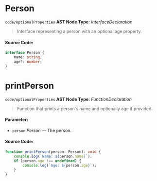 
<Meta title="code/optionalProperties" />

# Person

`code/optionalProperties`
**AST Node Type:** *InterfaceDeclaration*

> Interface representing a person with an optional age property.

#### Source Code:

```ts
interface Person {
    name: string;
    age?: number;
}

```

# printPerson

`code/optionalProperties`
**AST Node Type:** *FunctionDeclaration*

> Function that prints a person's name and optionally age if provided.

#### Parameter:

- `person` *Person* — The person.

#### Source Code:

```ts
function printPerson(person: Person): void {
    console.log(`Name: ${person.name}`);
    if (person.age !== undefined) {
        console.log(`Age: ${person.age}`);
    }
}

```

